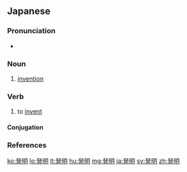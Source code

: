 ==Japanese==
{{ja-kanjitab|はつ|めい|yomi=o}}

===Pronunciation===
* {{ja-pron|はつめい|y=o|acc=0|acc_ref=NHK}}

===Noun===
{{ja-noun|はつめい|kyu=發明}}

# [[invention]]

===Verb===
{{ja-verb-suru|はつめい|kyu=發明}}

# to [[invent]]

====Conjugation====
{{ja-suru|はつめい}}

===References===
<references/>

[[ko:発明]]
[[lo:発明]]
[[lt:発明]]
[[hu:発明]]
[[mg:発明]]
[[ja:発明]]
[[sv:発明]]
[[zh:発明]]